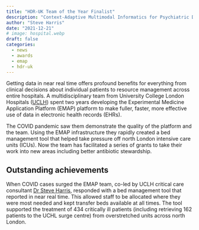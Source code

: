```yaml
---
title: "HDR-UK Team of the Year Finalist"
description: "Context-Adaptive Multimodal Informatics for Psychiatric Discharge Planning"
author: "Steve Harris"
date: "2021-12-21"
# image: hospital.webp
draft: false
categories:
  - news
  - awards
  - emap
  - hdr-uk
---
```


Getting data in near real time offers profound benefits for everything from clinical decisions about individual patients to resource management across entire hospitals. A multidisciplinary team from University College London Hospitals ([UCLH](https://www.uclh.nhs.uk/)) spent two years developing the Experimental Medicine Application Platform (EMAP) platform to make fuller, faster, more effective use of data in electronic health records (EHRs).

The COVID pandemic saw them demonstrate the quality of the platform and the team. Using the EMAP infrastructure they rapidly created a bed management tool that helped take pressure off north London intensive care units (ICUs). Now the team has facilitated a series of grants to take their work into new areas including better antibiotic stewardship.

## Outstanding achievements

When COVID cases surged the EMAP team, co-led by UCLH critical care consultant [Dr Steve Harris](https://www.hdruk.ac.uk/people/dr-steve-harris/), responded with a bed management tool that reported in near real time. This allowed staff to be allocated where they were most needed and kept transfer beds available at all times. The tool supported the treatment of 434 critically ill patients (including retrieving 162 patients to the UCHL surge centre) from overstretched units across north London.


